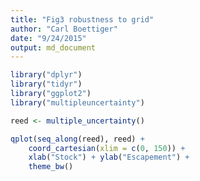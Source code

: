 ```yaml
---
title: "Fig3 robustness to grid"
author: "Carl Boettiger"
date: "9/24/2015"
output: md_document
---
```


```r
library("dplyr")
library("tidyr")
library("ggplot2")
library("multipleuncertainty")
```



```r
reed <- multiple_uncertainty()

qplot(seq_along(reed), reed) + 
    coord_cartesian(xlim = c(0, 150)) + 
    xlab("Stock") + ylab("Escapement") +
    theme_bw()
```

